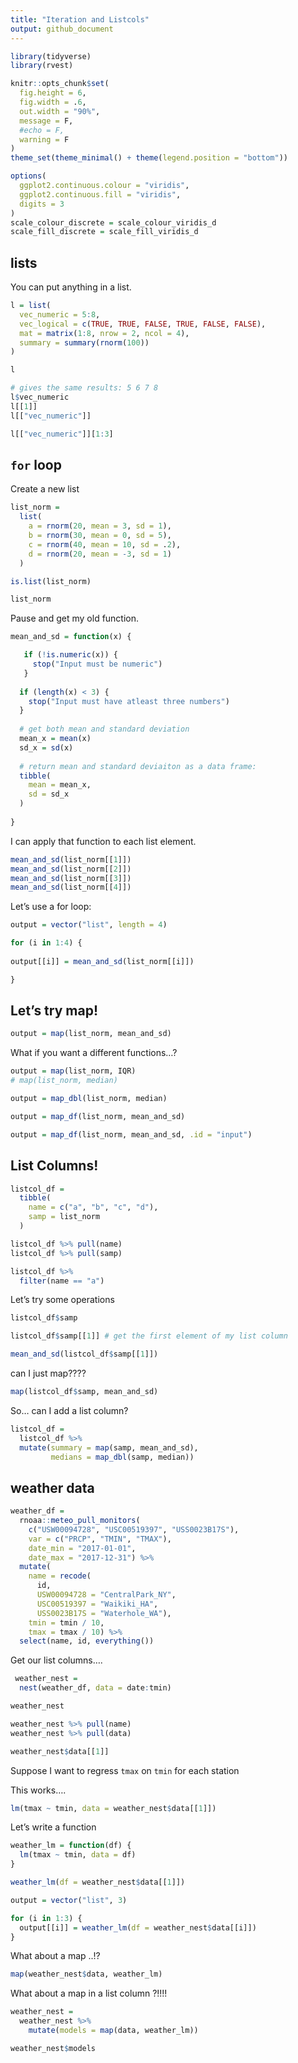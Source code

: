 ```yaml
---
title: "Iteration and Listcols"
output: github_document
---
```


```r
library(tidyverse)
library(rvest)

knitr::opts_chunk$set(
  fig.height = 6,
  fig.width = .6,
  out.width = "90%",
  message = F,
  #echo = F,
  warning = F
)
theme_set(theme_minimal() + theme(legend.position = "bottom"))

options(
  ggplot2.continuous.colour = "viridis",
  ggplot2.continuous.fill = "viridis",
  digits = 3
)
scale_colour_discrete = scale_colour_viridis_d
scale_fill_discrete = scale_fill_viridis_d
```


## lists

You can put anything in a list.

```r
l = list(
  vec_numeric = 5:8,
  vec_logical = c(TRUE, TRUE, FALSE, TRUE, FALSE, FALSE),
  mat = matrix(1:8, nrow = 2, ncol = 4),
  summary = summary(rnorm(100))
)

```

```r
l

# gives the same results: 5 6 7 8
l$vec_numeric
l[[1]]
l[["vec_numeric"]]

l[["vec_numeric"]][1:3]
```

## `for` loop

Create a new list

```r
list_norm = 
  list(
    a = rnorm(20, mean = 3, sd = 1),
    b = rnorm(30, mean = 0, sd = 5),
    c = rnorm(40, mean = 10, sd = .2),
    d = rnorm(20, mean = -3, sd = 1)
  )

is.list(list_norm)
```

```r
list_norm
```

Pause and get my old function.

```r
mean_and_sd = function(x) {

   if (!is.numeric(x)) {
     stop("Input must be numeric")
   }
  
  if (length(x) < 3) {
    stop("Input must have atleast three numbers") 
  }
 
  # get both mean and standard deviation 
  mean_x = mean(x)
  sd_x = sd(x)
  
  # return mean and standard deviaiton as a data frame:
  tibble(
    mean = mean_x,
    sd = sd_x
  )
  
}

```

I can apply that function to each list element.

```r
mean_and_sd(list_norm[[1]])
mean_and_sd(list_norm[[2]])
mean_and_sd(list_norm[[3]])
mean_and_sd(list_norm[[4]])
```

Let's use a for loop:

```r
output = vector("list", length = 4)

for (i in 1:4) {
  
output[[i]] = mean_and_sd(list_norm[[i]])

}

```

## Let's try map!

```r
output = map(list_norm, mean_and_sd)
```

What if you want a different functions...?

```r
output = map(list_norm, IQR)
# map(list_norm, median)
```

```r
output = map_dbl(list_norm, median)
```

```r
output = map_df(list_norm, mean_and_sd)
```

```r
output = map_df(list_norm, mean_and_sd, .id = "input")
```


## List Columns!

```r
listcol_df = 
  tibble(
    name = c("a", "b", "c", "d"),
    samp = list_norm
  )
```

```r
listcol_df %>% pull(name)
listcol_df %>% pull(samp)

listcol_df %>%
  filter(name == "a")

```

Let's try some operations

```r
listcol_df$samp

listcol_df$samp[[1]] # get the first element of my list column

mean_and_sd(listcol_df$samp[[1]])
```

can I just map????

```r
map(listcol_df$samp, mean_and_sd)
```

So... can I add a list column?

```r
listcol_df =
  listcol_df %>%
  mutate(summary = map(samp, mean_and_sd),
         medians = map_dbl(samp, median)) 
```

## weather data

```r
weather_df = 
  rnoaa::meteo_pull_monitors(
    c("USW00094728", "USC00519397", "USS0023B17S"),
    var = c("PRCP", "TMIN", "TMAX"), 
    date_min = "2017-01-01",
    date_max = "2017-12-31") %>%
  mutate(
    name = recode(
      id, 
      USW00094728 = "CentralPark_NY", 
      USC00519397 = "Waikiki_HA",
      USS0023B17S = "Waterhole_WA"),
    tmin = tmin / 10,
    tmax = tmax / 10) %>%
  select(name, id, everything())
```

Get our list columns....

```r
 weather_nest = 
  nest(weather_df, data = date:tmin)

weather_nest
```

```r
weather_nest %>% pull(name)
weather_nest %>% pull(data)

weather_nest$data[[1]]
```

Suppose I want to regress `tmax` on `tmin` for each station

This works....
```r
lm(tmax ~ tmin, data = weather_nest$data[[1]])

```

Let's write  a function

```r
weather_lm = function(df) {
  lm(tmax ~ tmin, data = df)
}

weather_lm(df = weather_nest$data[[1]])

output = vector("list", 3)

for (i in 1:3) {
  output[[i]] = weather_lm(df = weather_nest$data[[i]])
}

```

What about a map ..!?
```r
map(weather_nest$data, weather_lm)
```

What about a map in a list column ?!!!!
```r
weather_nest = 
  weather_nest %>%
    mutate(models = map(data, weather_lm))

weather_nest$models
```



